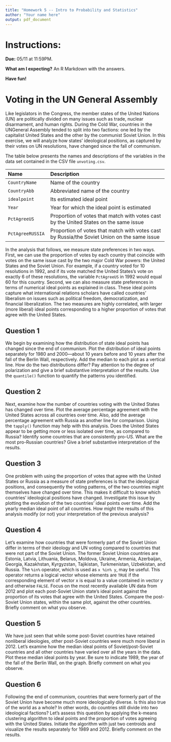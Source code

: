 ```yaml
---
title: "Homework 5 -- Intro to Probability and Statistics"
author: "Your name here"
output: pdf_document
---
```


# Instructions:

**Due:** 05/11 at 11:59PM.

**What am I expecting?** An R Markdown with the answers.

**Have fun!**

# Voting in the UN General Assembly

Like legislators in the Congress, the member states of the United Nations (UN) are politically divided on many issues such as trade, nuclear disarmament, and human rights. During the Cold War, countries in the UNGeneral Assembly tended to split into two factions: one led by the capitalist United States and the other by the communist Soviet Union. In this exercise, we will analyze how states' ideological positions, as captured by their votes on UN resolutions, have changed since the fall of communism.

The table below presents the names and descriptions of the variables in the data set contained in the CSV file `unvoting.csv`.

-------------------- ----------------------------------------------------------
 Name                 Description
 -------------------- ----------------------------------------------------------
 `CountryName`        Name of the country
 
 `CountryAbb`         Abbreviated name of the country
 
 `idealpoint`         Its estimated ideal point
 
 `Year`               Year for which the ideal point is estimated
                      
 `PctAgreeUS`         Proportion of votes that match with votes 
                      cast by the United States on the same issue

 `PctAgreeRUSSIA`     Proportion of votes that match with votes 
                      cast by Russia/the Soviet Union on the same
                      issue
 -------------------------------------------------------------------------------

In the analysis that follows, we measure state preferences in two ways. First, we can use the proportion of votes by each country that coincide with votes on the same issue cast by the two major Cold War powers: the United States and the Soviet Union. For example, if a country voted for 10 resolutions in 1992, and if its vote matched the United States's vote on exactly 6 of these resolutions, the variable `PctAgreeUS` in
1992 would equal 60 for this country. Second, we can also measure state preferences in terms of numerical ideal points as explained in class. These ideal points capture what international relations scholars have called countries' liberalism on issues such as political freedom, democratization, and financial liberalization. The two measures are highly correlated, with larger (more liberal) ideal points corresponding to a higher proportion of votes that agree with the United States.

## Question 1

We begin by examining how the distribution of state ideal points has changed since the end of communism. Plot the distribution of ideal points separately for 1980 and 2000—about 10 years before and 10 years after the fall of the Berlin Wall, respectively. Add the median to each plot as a vertical line. How do the two distributions differ? Pay attention to the degree of polarization and give a brief substantive interpretation of the results. Use the `quantile()` function to quantify the patterns you identified.

## Question 2

Next, examine how the number of countries voting with the United States has changed over time. Plot the average percentage agreement with the United States across all countries over time. Also, add the average percentage agreement with Russia as another line for comparison. Using the `tapply()` function may help with this analysis. Does the United States appear to be getting more or less isolated over time, as compared to Russia? Identify some countries that are consistently pro-US. What are the most pro-Russian countries? Give a brief
substantive interpretation of the results.

## Question 3

One problem with using the proportion of votes that agree with the United States or Russia as a measure of state preferences is that the ideological positions, and consequently the voting patterns, of the two countries might themselves have changed over time. This makes it difficult to know which countries’ ideological positions have changed. Investigate this issue by plotting the evolution of the two countries' ideal points over time. Add the yearly median ideal point of all countries. How might the results of this analysis modify (or not) your interpretation of the previous analysis?

## Question 4

Let’s examine how countries that were formerly part of the Soviet Union differ in terms of their ideology and UN voting compared to countries that were not part of the Soviet Union. The former Soviet Union countries are Estonia, Latvia, Lithuania, Belarus, Moldova, Ukraine, Armenia, Azerbaijan, Georgia, Kazakhstan, Kyrgyzstan, Tajikistan, Turkmenistan, Uzbekistan, and Russia. The `%in%` operator, which is used as `x %in% y`, may be useful. This operator returns a logical vector whose elements are `TRUE` if the corresponding element of vector x is equal to a value contained in vector y and otherwise `FALSE`. Focus on the most recently available UN data from 2012 and plot each post-Soviet Union state’s ideal point against the proportion of its votes that agree with the United States. Compare the post-Soviet Union states, within the same plot, against the other countries. Briefly comment on what you observe.

## Question 5

We have just seen that while some post-Soviet countries have retained nonliberal ideologies, other post-Soviet countries were much more liberal in 2012. Let’s examine how the median ideal points of Soviet/post-Soviet countries and all other countries have varied over all the years in the data. Plot these median ideal points by year. Be sure to indicate 1989, the year of the fall of the Berlin Wall, on the graph. Briefly comment on what you observe.

## Question 6

Following the end of communism, countries that were formerly part of the Soviet Union have become much more ideologically diverse. Is this also true of the world as a whole? In other words, do countries still divide into two ideological factions? Let’s assess this question by applying the k-means clustering algorithm to ideal points and the proportion of votes agreeing with the United States. Initiate the
algorithm with just two centroids and visualize the results separately for 1989 and 2012. Briefly comment on the results.